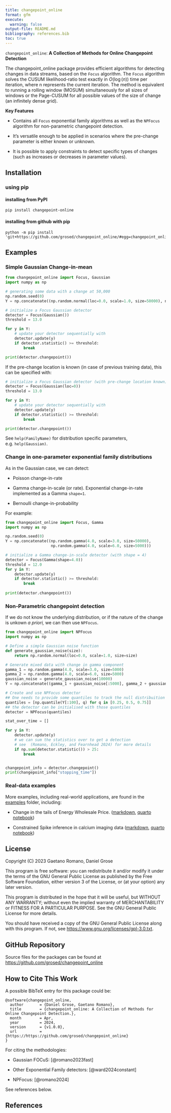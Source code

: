```yaml
---
title: changepoint_online
format: gfm
execute:
  warning: false
output-file: README.md
bibliography: references.bib
toc: true
---
```


`changepoint_online`: **A Collection of Methods for Online Changepoint Detection**

The changepoint_online package provides efficient algorithms for detecting changes in data streams, based on the `Focus` algorithm. The `Focus` algorithm solves the CUSUM likelihood-ratio test exactly in $O(\log(n))$ time per iteration, where n represents the current iteration. The method is equivalent to running a rolling window (MOSUM) simultaneously for all sizes of windows or the Page-CUSUM for all possible values of the size of change (an infinitely dense grid).

**Key Features**

-   Contains all `Focus` exponential family algorithms as well as the `NPFocus` algorithm for non-parametric changepoint detection.

-   It's versatile enough to be applied in scenarios where the pre-change parameter is either known or unknown.

-   It is possible to apply constraints to detect specific types of changes (such as increases or decreases in parameter values).

## Installation

### using pip

#### installing from PyPI

```         
pip install changepoint-online
```

#### installing from github with pip

```         
python -m pip install 'git+https://github.com/grosed/changepoint_online/#egg=changepoint_online&subdirectory=python/package'
```

## Examples

### Simple Gaussian Change-in-mean

```python
from changepoint_online import Focus, Gaussian
import numpy as np

# generating some data with a change at 50,000
np.random.seed(0)
Y = np.concatenate((np.random.normal(loc=0.0, scale=1.0, size=50000), np.random.normal(loc=2.0, scale=1.0, size=5000)))

# initialize a Focus Gaussian detector
detector = Focus(Gaussian())
threshold = 13.0

for y in Y:
    # update your detector sequentially with
    detector.update(y)
    if detector.statistic() >= threshold:
        break

print(detector.changepoint())
```

If the pre-change location is known (in case of previous training data), this can be specified with:

```python
# initialize a Focus Gaussian detector (with pre-change location known)
detector = Focus(Gaussian(loc=0))
threshold = 13.0

for y in Y:
    # update your detector sequentially with
    detector.update(y)
    if detector.statistic() >= threshold:
        break

print(detector.changepoint())
```

See `help(FamilyName)` for distribution specific parameters, e.g. `help(Gaussian)`.

### Change in one-parameter exponential family distributions

As in the Gaussian case, we can detect:

-   Poisson change-in-rate

-   Gamma change-in-scale (or rate). Exponential change-in-rate implemented as a Gamma `shape=1`.

-   Bernoulli change-in-probability

For example:

```python
from changepoint_online import Focus, Gamma
import numpy as np 

np.random.seed(0)
Y = np.concatenate((np.random.gamma(4.0, scale=3.0, size=50000), 
                    np.random.gamma(4.0, scale=6.0, size=5000)))

# initialize a Gamma change-in-scale detector (with shape = 4)
detector = Focus(Gamma(shape=4.0))
threshold = 12.0
for y in Y:
    detector.update(y)
    if detector.statistic() >= threshold:
        break
        
print(detector.changepoint())
```

### Non-Parametric changepoint detection

If we do not know the underlying distribution, or if the nature of the change is unkown *a priori,* we can then use `NPFocus`.

```python
from changepoint_online import NPFocus
import numpy as np

# Define a simple Gaussian noise function
def generate_gaussian_noise(size):
    return np.random.normal(loc=0.0, scale=1.0, size=size)

# Generate mixed data with change in gamma component
gamma_1 = np.random.gamma(4.0, scale=3.0, size=5000)
gamma_2 = np.random.gamma(4.0, scale=6.0, size=5000)
gaussian_noise = generate_gaussian_noise(10000)
Y = np.concatenate((gamma_1 + gaussian_noise[:5000], gamma_2 + gaussian_noise[5000:]))

# Create and use NPFocus detector
## One needs to provide some quantiles to track the null distribuition over
quantiles = [np.quantile(Y[:100], q) for q in [0.25, 0.5, 0.75]]
## the detector can be initialised with those quantiles
detector = NPFocus(quantiles)

stat_over_time = []

for y in Y:
    detector.update(y)
    # we can sum the statistics over to get a detection
    # see  (Romano, Eckley, and Fearnhead 2024) for more details
    if np.sum(detector.statistic()) > 25:
        break


changepoint_info = detector.changepoint()
print(changepoint_info["stopping_time"])
```

### Real-data examples

More examples, including real-world applications, are found in the [examples](https://github.com/grosed/changepoint_online/tree/main/examples) folder, including:

-   Change in the tails of Energy Wholesale Price. ([markdown](https://github.com/grosed/changepoint_online/blob/main/examples/energy_wholesale.md), [quarto notebook](https://github.com/grosed/changepoint_online/blob/main/examples/energy_wholesale.qmd))

-   Constrained Spike inference in calcium imaging data ([markdown](https://github.com/grosed/changepoint_online/blob/main/examples/constrained_spike_inference.md), [quarto notebook](https://github.com/grosed/changepoint_online/blob/main/examples/constrained_spike_inference.qmd))

## License

Copyright (C) 2023 Gaetano Romano, Daniel Grose

This program is free software: you can redistribute it and/or modify it under the terms of the GNU General Public License as published by the Free Software Foundation, either version 3 of the License, or (at your option) any later version.

This program is distributed in the hope that it will be useful, but WITHOUT ANY WARRANTY; without even the implied warranty of MERCHANTABILITY or FITNESS FOR A PARTICULAR PURPOSE. See the GNU General Public License for more details.

You should have received a copy of the GNU General Public License along with this program. If not, see <https://www.gnu.org/licenses/gpl-3.0.txt>.

## GitHub Repository

Source files for the packages can be found at <https://github.com/grosed/changepoint_online>

## How to Cite This Work

A possible BibTeX entry for this package could be:

```         
@software{changepoint_online,
  author       = {Daniel Grose, Gaetano Romano},
  title        = {changepoint_online: A Collection of Methods for Online Changepoint Detection.},
  month        = Apr,
  year         = 2024,
  version      = {v1.0.0},
  url          = {https://https://github.com/grosed/changepoint_online}
}
```

For citing the methodologies:

-   Gaussian FOCuS: [@romano2023fast]

-   Other Exponential Family detectors: [@ward2024constant]

-   NPFocus: [@romano2024]

See references below.

## References